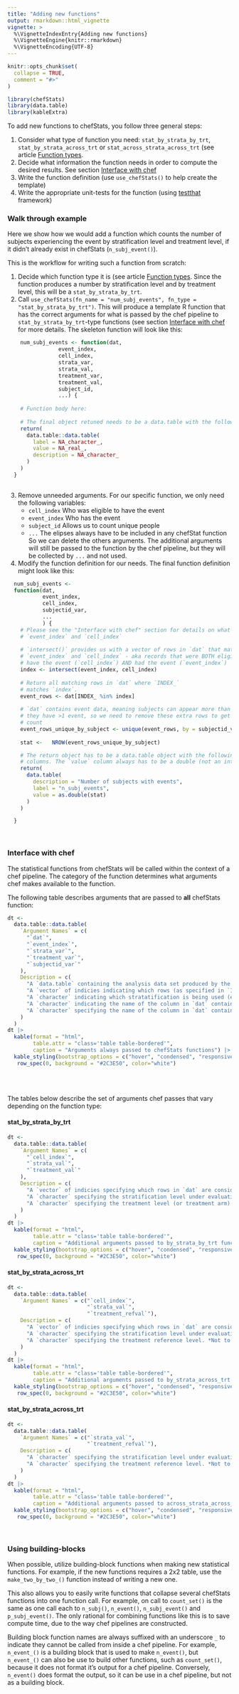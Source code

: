 ```yaml
---
title: "Adding new functions"
output: rmarkdown::html_vignette
vignette: >
  %\VignetteIndexEntry{Adding new functions}
  %\VignetteEngine{knitr::rmarkdown}
  %\VignetteEncoding{UTF-8}
---
```


```r
knitr::opts_chunk$set(
  collapse = TRUE,
  comment = "#>"
)
```


```r
library(chefStats)
library(data.table)
library(kableExtra)
```

To add new functions to chefStats, you follow three general steps:


  1. Consider what type of function you need: `stat_by_strata_by_trt`, `stat_by_strata_across_trt` or `stat_across_strata_across_trt` (see article [Function types](https://hta-pharma.github.io/chefStats/articles/function_types.html).
  2. Decide what information the function needs in order to compute the desired results. See section [Interface with chef](#interface-with-chef)
  3. Write the function definition (use `use_chefStats()` to help create the template)
  4. Write the appropriate unit-tests for the function (using [testthat](https://testthat.r-lib.org/) framework)
<br>

### Walk through example

Here we show how we would add a function which counts the number of subjects experiencing the event by stratification level and treatment level, if it didn't already exist in chefStats (`n_subj_event()`).

This is the workflow for writing such a function from scratch:
 
  1. Decide which function type it is (see article [Function types](https://hta-pharma.github.io/chefStats/articles/function_types.html). Since the function produces a number by stratification level and by treatment level, this will be a `stat_by_strata_by_trt`. 
  2. Call `use_chefStats(fn_name = "num_subj_events", fn_type = "stat_by_strata_by_trt")`. This will produce a template R function that has the correct arguments for what is passed by the chef pipeline to `stat_by_strata_by_trt`-type functions (see section [Interface with chef](#interface-with-chef) for more details. The skeleton function will look like this:
```r
    num_subj_events <- function(dat,
                event_index,
                cell_index,
                strata_var,
                strata_val,
                treatment_var,
                treatment_val,
                subject_id,
                ...) {
  
    # Function body here:
  
    # The final object retuned needs to be a data.table with the following format:
    return(
      data.table::data.table(
        label = NA_character_,
        value = NA_real_,
        description = NA_character_
      )
    )
  }
  
```
  
  3. Remove unneeded arguments. For our specific function, we only need the following variables:
      - `cell_index` Who was eligible to have the event
      - `event_index` Who has the event
      - `subject_id` Allows us to count unique people 
      - `...` The elipses always have to be included in any chefStat function
    So we can delete the others arguments. The additional arguments will still be passed to the function by the chef pipeline, but they will be collected by `...` and not used.
      
  3. Modify the function definition for our needs. The final function definition might look like this:
  
```r
  num_subj_events <-
  function(dat,
           event_index,
           cell_index,
           subjectid_var,
           ... 
           ) {
    # Please see the "Interface with chef" section for details on what
    # `event_index` and `cell_index`
    
    # `intersect()` provides us with a vector of rows in `dat` that match both
    # `event_index` and `cell_index` - aka records that were BOTH eligible to
    # have the event (`cell_index`) AND had the event (`event_index`)
    index <- intersect(event_index, cell_index)
    
    # Return all matching rows in `dat` where `INDEX_`
    # matches `index`.
    event_rows <- dat[INDEX_ %in% index]
    
    # `dat` contains event data, meaning subjects can appear more than once if
    # they have >1 event, so we need to remove these extra rows to get a proper
    # count
    event_rows_unique_by_subject <- unique(event_rows, by = subjectid_var)
    
    stat <-   NROW(event_rows_unique_by_subject)

    # The return object has to be a data.table object with the following 3
    # columns. The `value` column always has to be a double (not an integer)
    return(
      data.table(
        description = "Number of subjects with events",
        label = "n_subj_events",
        value = as.double(stat)
      )
    )

  }


```
  
<style>
/* Remove border around tab content */
.tab-content {
    border: none !important;
}
</style>

<br>

### Interface with chef {.tabset .tabset-pills}

The statistical functions from chefStats will be called within the context of a chef pipeline. The category of the function determines what arguments chef makes available to the function.

The following table describes arguments that are passed to **all** chefStats function:

```r
dt <-
  data.table::data.table(
    `Argument Names` = c(
      "`dat`",
      "`event_index`",
      "`strata_var`",
      "`treatment_var`",
      "`subjectid_var`"
    ),
    Description = c(
      "A `data.table` containing the analysis data set produced by the `prepare_data` function. To allow flexability for creative use of chefStats functions, this dataset is **not** filtered to the exact records needed for each analysis when passed to chefStats. Instead this filtering is done inside the chefStats functions. This is done using the `INDEX_` column from `dat` that serves as a row ID, and is used for filtering with, for example, `cell_index` or `event_index`",
      "A `vector` of indicies indicating which rows (as specified in `INDEX_` column of `dat`) are considered to be events for the endpoint specification under evaluation",
      "A `character` indicating which stratatification is being used (e.g. SEX, AGE, etc)",
      "A `character` indicating the name of the column in `dat` containing the treatment information used for the endpoint",
      "A `character` specifying the name of the column in `dat` containing the subject ID. Defaults to \"USUBJID\""
    )
  )
dt |>
  kable(format = "html",
        table.attr = "class='table table-bordered'",
        caption = "Arguments always passed to chefStats functions") |>
  kable_styling(bootstrap_options = c("hover", "condensed", "responsive")) |>
   row_spec(0, background = "#2C3E50", color="white")
```

<br><br>

The tables below describe the set of arguments chef passes that vary depending on the function type:

#### stat_by_strata_by_trt

```r
dt <-
  data.table::data.table(
    `Argument Names` = c(
      "`cell_index`",
      "`strata_val`",
      "`treatment_val`"
    ),
    Description = c(
      "A `vector` of indicies specifying which rows in `dat` are considered to be part of the analysis for the given strata level and treatment level under evaluation. For example, if the current instance of the function was analysis \"Number of Events\" for SEX==\"M\" and TRT01A == \"Placebo\", then `cell_index` would be a vector of records in `dat$INDEX_` that match those parameters. You can thus obtain the analysis set by filtering `dat` via: `dat[cell_index %in% INDEX_]`",
      "A `character` specifying the stratification level under evaluation. For example if `strat_var ==\"SEX\"`, then `strat_val` could be either `\"M\"` or `\"F\"`",
      "A `character` specifying the treatment level (or treatment arm). *Not to be confused with the `treatment_refval` that specifies the reference treatment value."
    )
  )
dt |>
  kable(format = "html",
        table.attr = "class='table table-bordered'",
        caption = "Additional arguments passed to by_strata_by_trt functions") |>
  kable_styling(bootstrap_options = c("hover", "condensed", "responsive")) |>
   row_spec(0, background = "#2C3E50", color="white")
```


#### stat_by_strata_across_trt


```r
dt <-
  data.table::data.table(
    `Argument Names` = c("`cell_index`",
                         "`strata_val`",
                         "`treatment_refval`"),
    Description = c(
      "A `vector` of indicies specifying which rows in `dat` are considered to be part of the analysis for the given strata level and treatment level under evaluation. For example, if the current instance of the function was analysis \"Number of Events\" for SEX==\"M\" and TRT01A == \"Placebo\", then `cell_index` would be a vector of records in `dat$INDEX_` that match those parameters. You can thus obtain the analysis set by filtering `dat` via: `dat[cell_index %in% INDEX_]`",
      "A `character` specifying the stratification level under evaluation. For example if `strat_var ==\"SEX\"`, then `strat_val` could be either `\"M\"` or `\"F\"`",
      "A `character` specifying the treatment reference level. *Not to be confused with the `treatment_val` that specifies the treatment value for `by_strata_by_trt` functions"
    )
  )
dt |>
  kable(format = "html",
        table.attr = "class='table table-bordered'",
        caption = "Additional arguments passed to by_strata_across_trt functions") |>
  kable_styling(bootstrap_options = c("hover", "condensed", "responsive")) |>
   row_spec(0, background = "#2C3E50", color="white")
```
#### stat_by_strata_across_trt


```r
dt <-
  data.table::data.table(
    `Argument Names` = c("`strata_val`",
                         "`treatment_refval`"),
    Description = c(
      "A `character` specifying the stratification level under evaluation. For example if `strat_var ==\"SEX\"`, then `strat_val` could be either `\"M\"` or `\"F\"`",
      "A `character` specifying the treatment reference level. *Not to be confused with the `treatment_val` that specifies the treatment value for `by_strata_by_trt` functions"
    )
  )
dt |>
  kable(format = "html",
        table.attr = "class='table table-bordered'",
        caption = "Additional arguments passed to across_strata_across_trt functions") |>
  kable_styling(bootstrap_options = c("hover", "condensed", "responsive")) |>
   row_spec(0, background = "#2C3E50", color="white")
```



<br>

### Using building-blocks

When possible, utilize building-block functions when making new statistical functions. For example, if the new functions requires a 2x2 table, use the `make_two_by_two_()` function instead of writing a new one.

This also allows you to easily write functions that collapse several chefStats functions into one function call. For example, on call to `count_set()` is the same as one call each to `n_subj()`, `n_event()`, `n_subj_event()` and `p_subj_event()`. The only rational for combining functions like this is to save compute time, due to the way chef pipelines are constructed. 

Building block function names are always suffixed with an underscore `_` to indicate they cannot be called from inside a chef pipeline. For example, `n_event_()` is a building block that is used to make `n_event()`, but `n_event_()` can also be use to build other functions, such as `count_set()`, because it does not format it's output for a chef pipeline. Conversely, `n_event()` does format the output, so it can be use in a chef pipeline, but not as a building block.
